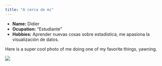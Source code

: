 ```yaml
---
title: "A cerca de mi"
---
```


- __Name:__ Didier
- __Ocupation:__ "Estudiante"
- __Hobbies:__ Aprender nuevas cosas sobre estadística, me apasiona la visualización de datos. 

Here is a super cool photo of me doing one of my favorite things, yawning. 

![](/datos/DirectorioR/mypic.jpg) 